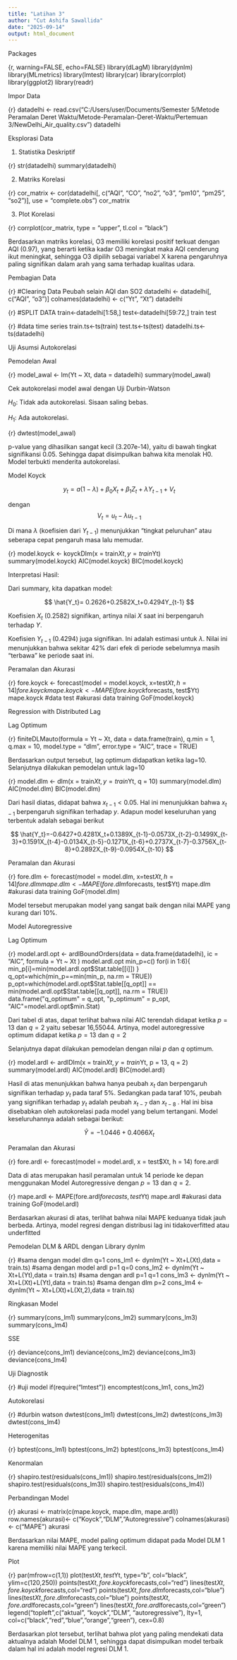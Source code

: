 ```yaml
---
title: "Latihan 3"
author: "Cut Ashifa Sawallida"
date: "2025-09-14"
output: html_document
---
```


Packages

{r, warning=FALSE, echo=FALSE}
library(dLagM)
library(dynlm)
library(MLmetrics)
library(lmtest)
library(car)
library(corrplot)
library(ggplot2)
library(readr)

Impor Data

{r}
datadelhi <- read.csv("C:/Users/user/Documents/Semester 5/Metode Peramalan Deret Waktu/Metode-Peramalan-Deret-Waktu/Pertemuan 3/NewDelhi_Air_quality.csv")
datadelhi

Eksplorasi Data

1. Statistika Deskriptif

{r}
str(datadelhi)
summary(datadelhi)

2. Matriks Korelasi

{r}
cor_matrix <- cor(datadelhi[, c("AQI", "CO", "no2", "o3", "pm10", "pm25", "so2")], use = "complete.obs")
cor_matrix

3. Plot Korelasi

{r}
corrplot(cor_matrix, type = "upper", tl.col = "black")

Berdasarkan matriks korelasi, O3 memiliki korelasi positif terkuat dengan AQI (0.97), yang berarti ketika kadar O3 meningkat maka AQI cenderung ikut meningkat, sehingga O3 dipilih sebagai variabel X karena pengaruhnya paling signifikan dalam arah yang sama terhadap kualitas udara.

Pembagian Data

{r}
#Clearing Data Peubah selain AQI dan SO2
datadelhi <- datadelhi[, c("AQI", "o3")]
colnames(datadelhi) <- c("Yt", "Xt")
datadelhi

{r}
#SPLIT DATA
train<-datadelhi[1:58,]
test<-datadelhi[59:72,]
train
test

{r}
#data time series
train.ts<-ts(train)
test.ts<-ts(test)
datadelhi.ts<-ts(datadelhi)

Uji Asumsi Autokorelasi

Pemodelan Awal

{r}
model_awal <- lm(Yt ~ Xt, data = datadelhi)
summary(model_awal)

Cek autokorelasi model awal dengan Uji Durbin-Watson

$H_0$: Tidak ada autokorelasi. Sisaan saling bebas.

$H_1$: Ada autokorelasi.

{r}
dwtest(model_awal)

p-value yang dihasilkan sangat kecil (3.207e-14), yaitu di bawah tingkat signifikansi 0.05. Sehingga dapat disimpulkan bahwa kita menolak H0. Model terbukti menderita autokorelasi.

Model Koyck

$$ y_t=a(1-\lambda)+\beta_0X_t+\beta_1Z_t+\lambda Y_{t-1}+V_t $$

dengan $$V_t=u_t-\lambda u_{t-1}$$

Di mana $\lambda$ (koefisien dari $Y_{t−1}$) menunjukkan "tingkat peluruhan" atau seberapa cepat pengaruh masa lalu memudar.

{r}
model.koyck <- koyckDlm(x = train$Xt, y = train$Yt)
summary(model.koyck)
AIC(model.koyck)
BIC(model.koyck)

Interpretasi Hasil:

Dari summary, kita dapatkan model:

$$ \hat{Y_t}= 0.2626+0.2582X_t+0.4294Y_{t-1} $$

Koefisien $X_t$ (0.2582) signifikan, artinya nilai $X$ saat ini berpengaruh terhadap $Y$.

Koefisien $Y_{t−1}$ (0.4294) juga signifikan. Ini adalah estimasi untuk $\lambda$. Nilai ini menunjukkan bahwa sekitar 42% dari efek di periode sebelumnya masih "terbawa" ke periode saat ini.

Peramalan dan Akurasi

{r}
fore.koyck <- forecast(model = model.koyck, x=test$Xt, h=14)
fore.koyck
mape.koyck <- MAPE(fore.koyck$forecasts, test$Yt)
mape.koyck #data test
#akurasi data training
GoF(model.koyck)

Regression with Distributed Lag

Lag Optimum

{r}
finiteDLMauto(formula = Yt ~ Xt,
              data = data.frame(train), q.min = 1, q.max = 10,
              model.type = "dlm", error.type = "AIC", trace = TRUE)

Berdasarkan output tersebut, lag optimum didapatkan ketika lag=10. Selanjutnya dilakukan pemodelan untuk lag=10

{r}
model.dlm <- dlm(x = train$Xt,y = train$Yt, q = 10)
summary(model.dlm)
AIC(model.dlm)
BIC(model.dlm)

Dari hasil diatas, didapat bahwa $x_{t-1}<0.05$. Hal ini menunjukkan bahwa $x_{t-1}$ berpengaruh signifikan terhadap $y$. Adapun model keseluruhan yang terbentuk adalah sebagai berikut

$$
\hat{Y_t}=-0.6427+0.4281X_t+0.1389X_{t-1}-0.0573X_{t-2}-0.1499X_{t-3}+0.1591X_{t-4}-0.0134X_{t-5}-0.1271X_{t-6}+0.2737X_{t-7}-0.3756X_{t-8}+0.2892X_{t-9}-0.0954X_{t-10}
$$

Peramalan dan Akurasi

{r}
fore.dlm <- forecast(model = model.dlm, x=test$Xt, h=14)
fore.dlm
mape.dlm <- MAPE(fore.dlm$forecasts, test$Yt)
mape.dlm
#akurasi data training
GoF(model.dlm)

Model tersebut merupakan model yang sangat baik dengan nilai MAPE yang kurang dari 10%.

Model Autoregressive

Lag Optimum

{r}
model.ardl.opt <- ardlBoundOrders(data = data.frame(datadelhi), ic = "AIC", 
                                  formula = Yt ~ Xt )
model.ardl.opt
min_p=c()
for(i in 1:6){
  min_p[i]=min(model.ardl.opt$Stat.table[[i]])
}
q_opt=which(min_p==min(min_p, na.rm = TRUE))
p_opt=which(model.ardl.opt$Stat.table[[q_opt]] == 
              min(model.ardl.opt$Stat.table[[q_opt]], na.rm = TRUE))
data.frame("q_optimum" = q_opt, "p_optimum" = p_opt, 
           "AIC"=model.ardl.opt$min.Stat)

Dari tabel di atas, dapat terlihat bahwa nilai AIC terendah didapat ketika $p=13$ dan $q=2$ yaitu sebesar 16,55044. Artinya, model autoregressive optimum didapat ketika $p=13$ dan $q=2$

Selanjutnya dapat dilakukan pemodelan dengan nilai $p$ dan $q$ optimum.

{r}
model.ardl <- ardlDlm(x = train$Xt, y = train$Yt, p = 13, q = 2)
summary(model.ardl)
AIC(model.ardl)
BIC(model.ardl)

Hasil di atas menunjukkan bahwa hanya peubah $x_t$ dan berpengaruh signifikan terhadap $y_t$ pada taraf 5%. Sedangkan pada taraf 10%, peubah yang signifikan terhadap $y_t$ adalah peubah $x_{t-7}$ dan $x_{t-8}$ . Hal ini bisa disebabkan oleh autokorelasi pada model yang belum tertangani. Model keseluruhannya adalah sebagai berikut:

$$
\hat{Y}=-1.0446+0.4066X_t
$$

Peramalan dan Akurasi

{r}
fore.ardl <- forecast(model = model.ardl, x = test$Xt, h = 14)
fore.ardl

Data di atas merupakan hasil peramalan untuk 14 periode ke depan menggunakan Model Autoregressive dengan $p=13$ dan $q=2$.

{r}
mape.ardl <- MAPE(fore.ardl$forecasts, test$Yt)
mape.ardl
#akurasi data training
GoF(model.ardl)

Berdasarkan akurasi di atas, terlihat bahwa nilai MAPE keduanya tidak jauh berbeda. Artinya, model regresi dengan distribusi lag ini tidakoverfitted atau underfitted

Pemodelan DLM & ARDL dengan Library dynlm

{r}
#sama dengan model dlm q=1
cons_lm1 <- dynlm(Yt ~ Xt+L(Xt),data = train.ts)
#sama dengan model ardl p=1 q=0
cons_lm2 <- dynlm(Yt ~ Xt+L(Yt),data = train.ts)
#sama dengan ardl p=1 q=1
cons_lm3 <- dynlm(Yt ~ Xt+L(Xt)+L(Yt),data = train.ts)
#sama dengan dlm p=2
cons_lm4 <- dynlm(Yt ~ Xt+L(Xt)+L(Xt,2),data = train.ts)

Ringkasan Model

{r}
summary(cons_lm1)
summary(cons_lm2)
summary(cons_lm3)
summary(cons_lm4)

SSE

{r}
deviance(cons_lm1)
deviance(cons_lm2)
deviance(cons_lm3)
deviance(cons_lm4)

Uji Diagnostik

{r}
#uji model
if(require("lmtest")) encomptest(cons_lm1, cons_lm2)

Autokorelasi

{r}
#durbin watson
dwtest(cons_lm1)
dwtest(cons_lm2)
dwtest(cons_lm3)
dwtest(cons_lm4)

Heterogenitas

{r}
bptest(cons_lm1)
bptest(cons_lm2)
bptest(cons_lm3)
bptest(cons_lm4)

Kenormalan

{r}
shapiro.test(residuals(cons_lm1))
shapiro.test(residuals(cons_lm2))
shapiro.test(residuals(cons_lm3))
shapiro.test(residuals(cons_lm4))

Perbandingan Model

{r}
akurasi <- matrix(c(mape.koyck, mape.dlm, mape.ardl))
row.names(akurasi)<- c("Koyck","DLM","Autoregressive")
colnames(akurasi) <- c("MAPE")
akurasi

Berdasarkan nilai MAPE, model paling optimum didapat pada Model DLM 1 karena memiliki nilai MAPE yang terkecil.

Plot

{r}
par(mfrow=c(1,1))
plot(test$Xt, test$Yt, type="b", col="black", ylim=c(120,250))
points(test$Xt, fore.koyck$forecasts,col="red")
lines(test$Xt, fore.koyck$forecasts,col="red")
points(test$Xt, fore.dlm$forecasts,col="blue")
lines(test$Xt, fore.dlm$forecasts,col="blue")
points(test$Xt, fore.ardl$forecasts,col="green")
lines(test$Xt, fore.ardl$forecasts,col="green")
legend("topleft",c("aktual", "koyck","DLM", "autoregressive"), lty=1, col=c("black","red","blue","orange","green"), cex=0.8)

Berdasarkan plot tersebut, terlihat bahwa plot yang paling mendekati data aktualnya adalah Model DLM 1, sehingga dapat disimpulkan model terbaik dalam hal ini adalah model regresi DLM 1.
